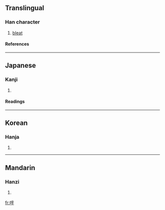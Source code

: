 ==Translingual==
===Han character===
{{Han char|rn=30|rad=口|as=07|sn=10|four=|canj=口廿一十 (RTMJ), X口廿一十 (XRTMJ)}}
# [[bleat]]
====References====
{{Han ref|kx=0191.070|dkj=03672|dj=0410.200|hdz=10625.081|uh=54F6|ud=21750}}
----
==Japanese==
===Kanji===
{{ja-kanji|grade=|rs=口07}}
# {{defn|Japanese}} 
====Readings====
{{ja-readings|on=[[ば]] (ba), [[め]] (me), [[び]] (bi), [[み]] (mi)|kun=}}
----
==Korean==
===Hanja===
{{ko-hanja|hangeul=마|rv=ma|mr=ma}}
# {{defn|Korean}}
----
==Mandarin==
===Hanzi===
{{cmn-hanzi|pin=[[miē]] (mie1)|wg=mieh<sup>1</sup>}}
# {{defn|Mandarin}}

[[fr:哶]]